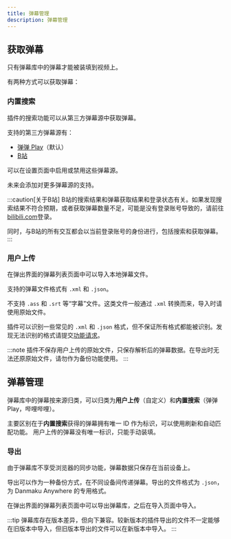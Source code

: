 ```yaml
---
title: 弹幕管理
description: 弹幕管理
---
```


## 获取弹幕

只有弹幕库中的弹幕才能被装填到视频上。

有两种方式可以获取弹幕：

### 内置搜索

插件的搜索功能可以从第三方弹幕源中获取弹幕。

支持的第三方弹幕源有：

- [弹弹 Play](https://www.dandanplay.com/)（默认）
- [B站](https://www.bilibili.com/)

可以在设置页面中启用或禁用这些弹幕源。

未来会添加对更多弹幕源的支持。

:::caution[关于B站]
B站的搜索结果和弹幕获取结果和登录状态有关。如果发现搜索结果不符合预期，或者获取弹幕数量不足，可能是没有登录账号导致的，请前往[bilibili.com](https://www.bilibili.com/)登录。

同时，与B站的所有交互都会以当前登录账号的身份进行，包括搜索和获取弹幕。
:::

### 用户上传

在弹出界面的弹幕列表页面中可以导入本地弹幕文件。

支持的弹幕文件格式有 `.xml` 和 `.json`。

不支持 `.ass` 和 `.srt` 等“字幕”文件。这类文件一般通过 `.xml` 转换而来，导入时请使用原始文件。

插件可以识别一些常见的 `.xml` 和 `.json` 格式，但不保证所有格式都能被识别。发现无法识别的格式请提交[功能请求](https://github.com/Mr-Quin/danmaku-anywhere/issues/new)。

:::note
插件不保存用户上传的原始文件，只保存解析后的弹幕数据。在导出时无法还原原始文件，请勿作为备份功能使用。
:::

## 弹幕管理

弹幕库中的弹幕按来源归类，可以归类为**用户上传**（自定义）和**内置搜索**（弹弹Play，哔哩哔哩）。

主要区别在于**内置搜索**获得的弹幕拥有唯一 ID 作为标识，可以使用刷新和自动匹配功能。
用户上传的弹幕没有唯一标识，只能手动装填。

### 导出

由于弹幕库不享受浏览器的同步功能，弹幕数据只保存在当前设备上。

导出可以作为一种备份方式，在不同设备间传递弹幕。导出的文件格式为 `.json`，为 Danmaku Anywhere 的专用格式。

在弹出界面的弹幕列表页面中可以导出弹幕库，之后在导入页面中导入。

:::tip
弹幕库存在版本差异，但向下兼容。较新版本的插件导出的文件不一定能够在旧版本中导入，但旧版本导出的文件可以在新版本中导入。
:::
